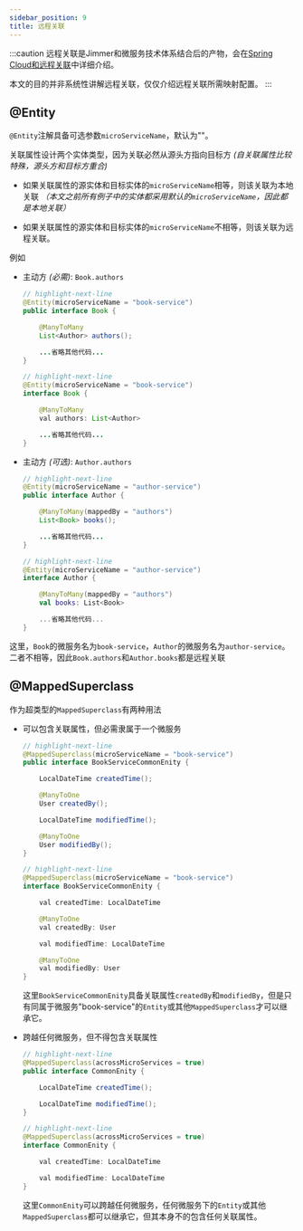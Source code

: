 ```yaml
---
sidebar_position: 9
title: 远程关联
---
```



:::caution
远程关联是Jimmer和微服务技术体系结合后的产物，会在[Spring Cloud和远程关联](../../spring/spring-cloud)中详细介绍。

本文的目的并非系统性讲解远程关联，仅仅介绍远程关联所需映射配置。
:::

## @Entity

`@Entity`注解具备可选参数`microServiceName`，默认为""。

关联属性设计两个实体类型，因为关联必然从源头方指向目标方 *(自关联属性比较特殊，源头方和目标方重合)*

-   如果关联属性的源实体和目标实体的`microServiceName`相等，则该关联为本地关联 *（本文之前所有例子中的实体都采用默认的`microServiceName`，因此都是本地关联）*

-   如果关联属性的源实体和目标实体的`microServiceName`不相等，则该关联为远程关联。

例如

-   主动方 *(必需)*: `Book.authors`

    <Tabs groupId="language">
    <TabItem value="java" label="Java">

    ```java title="Book.java"
    // highlight-next-line
    @Entity(microServiceName = "book-service")
    public interface Book {

        @ManyToMany
        List<Author> authors();

        ...省略其他代码...
    }
    ```

    </TabItem>
    <TabItem value="kotlin" label="Kotlin">

    ```java title="Book.kt"
    // highlight-next-line
    @Entity(microServiceName = "book-service")
    interface Book {

        @ManyToMany
        val authors: List<Author>

        ...省略其他代码...
    }
    ```

    </TabItem>
    </Tabs>

-   主动方 *(可选)*: `Author.authors`

    <Tabs groupId="language">
    <TabItem value="java" label="Java">

    ```java title="Author.java"
    // highlight-next-line
    @Entity(microServiceName = "author-service")
    public interface Author {

        @ManyToMany(mappedBy = "authors")
        List<Book> books();

        ...省略其他代码...
    }
    ```

    </TabItem>
    <TabItem value="kotlin" label="Kotlin">

    ```kotlin title="Author.kt"
    // highlight-next-line
    @Entity(microServiceName = "author-service")
    interface Author {

        @ManyToMany(mappedBy = "authors")
        val books: List<Book>

        ...省略其他代码...
    }
    ```

    </TabItem>
    </Tabs>

这里，`Book`的微服务名为`book-service`，`Author`的微服务名为`author-service`。二者不相等，因此`Book.authors`和`Author.books`都是远程关联

## @MappedSuperclass

作为超类型的`MappedSuperclass`有两种用法

-   可以包含关联属性，但必需隶属于一个微服务

    <Tabs groupId="language">
    <TabItem value="java" label="Java">

    ```java title="BookServiceCommonEnity.java"
    // highlight-next-line
    @MappedSuperclass(microServiceName = "book-service")
    public interface BookServiceCommonEnity {

        LocalDateTime createdTime();

        @ManyToOne
        User createdBy();

        LocalDateTime modifiedTime();

        @ManyToOne
        User modifiedBy();
    }
    ```

    </TabItem>
    <TabItem value="kotlin" label="Kotlin">

    ```java title="BookServiceCommonEnity.kt"
    // highlight-next-line
    @MappedSuperclass(microServiceName = "book-service")
    interface BookServiceCommonEnity {

        val createdTime: LocalDateTime

        @ManyToOne
        val createdBy: User

        val modifiedTime: LocalDateTime

        @ManyToOne
        val modifiedBy: User
    }
    ```

    </TabItem>
    </Tabs>

    这里`BookServiceCommonEnity`具备关联属性`createdBy`和`modifiedBy`，但是只有同属于微服务"book-service"的`Entity`或其他`MappedSuperclass`才可以继承它。

-   跨越任何微服务，但不得包含关联属性

    <Tabs groupId="language">
    <TabItem value="java" label="Java">

    ```java title="CommonEnity.java"
    // highlight-next-line
    @MappedSuperclass(acrossMicroServices = true)
    public interface CommonEnity {

        LocalDateTime createdTime();

        LocalDateTime modifiedTime();
    }
    ```

    </TabItem>
    <TabItem value="kotlin" label="Kotlin">

    ```java title="CommonEnity.kt"
    // highlight-next-line
    @MappedSuperclass(acrossMicroServices = true)
    interface CommonEnity {

        val createdTime: LocalDateTime

        val modifiedTime: LocalDateTime
    }
    ```

    </TabItem>
    </Tabs>

    这里`CommonEnity`可以跨越任何微服务，任何微服务下的`Entity`或其他`MappedSuperclass`都可以继承它，但其本身不的包含任何关联属性。
